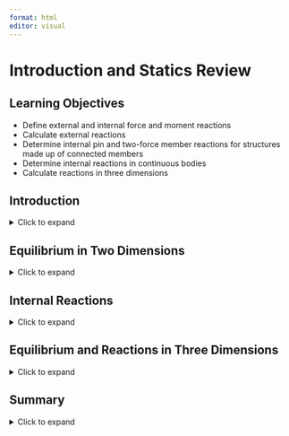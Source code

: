 ```yaml
---
format: html
editor: visual
---
```


# Introduction and Statics Review {#sec-stress}

::: {.callout-note icon="false"}
## Learning Objectives

-   Define external and internal force and moment reactions
-   Calculate external reactions
-   Determine internal pin and two-force member reactions for structures made up of connected members
-   Determine internal reactions in continuous bodies
-   Calculate reactions in three dimensions
:::

## Introduction {.unnumbered}

<details>

<summary>Click to expand</summary>

Like in Statics, all bodies and structures discussed in this text will be assumed to be in static equilibrium. Unlike Statics, which assumed that all bodies were rigid, bodies in this text are deformable. In order to determine how an applied loading situation affects any given body or structure, and potentially causes it to deform, we must start by applying statics to establish the distribution of forces and moments within the body. This will be the first step of many problems. This chapter will present a review of those aspects of statics concepts that will be prevalent throughout this course.

External forces and moments are the forces and moments that act on the boundaries of a system. They are the loads that are applied arbitrarily (weight, wind, pressure, etc.), as well as the reactions they induce in the supporting elements (pins, rollers, welds, etc.). In the case of external reactions, the word "reaction" refers to the forces and/or moments exerted by the supports on the body in reaction to the other loading in order to keep the body in equilibrium.

Finding the external reactions will be the first step of many of the types of problems that will be covered in this text. This process will entail first drawing a free body diagram (FBD) of the body, or a sketch of the body freed from its supports, which shows the applied and reaction forces and moments. The reactions that correspond to the most common supports are illustrated below in Table 1.1.

+----------------------------------------------------------+-------------------------------------------------------------------------------------------------------------------------------------------------+-----------------------------------------------------------------+
| Support                                                  | Reactions                                                                                                                                       | Free body diagram                                               |
+==========================================================+=================================================================================================================================================+=================================================================+
| Pin                                                      | Force acting in an unknown direction. Since the direction is unknown, show as x and y components on the FBD                                     | ![](images/CH1%20PNGs/table%201.1%20part%201.png){width="9000"} |
+----------------------------------------------------------+-------------------------------------------------------------------------------------------------------------------------------------------------+-----------------------------------------------------------------+
| Normal supports                                          | Force in the direction normal to the support. Since the direction is known (normal to the support), show as total force in the known direction. | ![](images/CH1%20PNGs/table%201.1%20part%202.png){width="9000"} |
|                                                          |                                                                                                                                                 |                                                                 |
| (including rollers, rockers, and smooth contact surface) |                                                                                                                                                 |                                                                 |
+----------------------------------------------------------+-------------------------------------------------------------------------------------------------------------------------------------------------+-----------------------------------------------------------------+
| Cables                                                   | Force in the direction of the cable. Should always be drawn in tension.                                                                         | ![](images/CH1%20PNGs/table%201.1%20part%203.png){width="9000"} |
+----------------------------------------------------------+-------------------------------------------------------------------------------------------------------------------------------------------------+-----------------------------------------------------------------+
| Fixed support                                            | Force in an unknown direction (so draw x and y components of force) as well as reaction couple moment                                           | ![](images/CH1%20PNGs/table%201.1%20part%204.png){width="9000"} |
+----------------------------------------------------------+-------------------------------------------------------------------------------------------------------------------------------------------------+-----------------------------------------------------------------+

: Table 1.1: Free body diagrams for common supports.

Notice that while pins and fixed supports react with a force in a specific direction, both the magnitude and direction of the force are unknown until equilibrium equations are applied to solve for them. Instead of expressing the components of the unknown F in terms of the unknown θ, the reactions are normally shown as the components F~x~ and F~y~. Once they are found, the overall magnitude of the force in the pin and its direction can be calculated $\left(F=\sqrt{F_x^2+F_y^2}, \tan \theta_x=\frac{F_y}{F_x}\right)$.

</details>

## Equilibrium in Two Dimensions

<details>

<summary>Click to expand</summary>

Once the FBD is drawn, the next step is to apply the equilibrium equations. In two dimensions (x-y plane), these are:

$$
\sum F_x=0 \quad \sum F_y=0 \quad \sum M_{\text {any point }}=0
$$

Since there are three equations, a statically determinate problem should have no more than 3 unknowns.

Example 1.1 illustrates the process of finding external reactions.

::: {#example-1.1 .callout-note collapse="true"}
## Example 1.1

A 3 ft beam is supported by a pin connection at the wall at point A and a cable at point C as shown. A load is applied 2 ft away from point A. Find the force in pin A as well as the tensile force in the cable.

![](images/CH1%20PNGs/example%201.1%20part%201.png){fig-align="center" width="264"}

**Step 1: Draw the FBD**

Note that a guess needs to be made for the positive or negative sense of A~x~ and A~y~, but the tensile force from a cable should always be shown to pull away from the body. The correct sense of A~x~ and A~y~ will be determined by obtaining positive or negative answers for the values. A positive answer means the direction was correctly assumed and a negative answer means the force should be in the opposite direction.

![](images/CH1%20PNGs/example%201.1%20part%202.png){fig-align="center" width="254"}

**Step 2: Apply equilibrium equations**

Starting with the moment about A will eliminate two unknowns from the equation so that tensile force T can be solved for. Then substitute the result from T into the other two equations to find A~x~ and A~y~.

$$
\begin{aligned}
& \sum M_A=T \sin (30) * 3 ft-1200\text{ lbs }(2 ft)=0 \rightarrow T=1600 \text{ lbs} \\
& \sum F_x=-A_x-T \cos (30)=0 \rightarrow-1384.6 \text{ lbs} \\
& \sum F_y=A_y+T \sin (30)-1200 \text{ lbs}=0 \rightarrow 400 \text{ lbs}
\end{aligned}
$$

Since a negative answer was obtained for A~x~, that force actually acts in the positive x direction.

The total force in pin A is then $F_A=\sqrt{A_x^2+A_y^2}=1441 \text{ lbs}$

**Answer: T = 1600 lbs, FA = 1441 lbs**
:::

### Two Force Members

One special type of pin connection for which the direction of the reaction force is known is one in which the pin is connected to a **two-force member**. Contrary to the name, a two-force member is not necessarily a member on which only two forces are applied, but rather it is a member on which forces are applied at only two locations. A two-force member can be any shape, as is demonstrated in Figure 1.1. One easy way to recognize a two-force member is to note the presence of only two connection points (such as two pins) but no other locations at which a force or moment couple is applied. Once a member is recognized to be a two-force member, it can be concluded that the resultant force at both connection points will be equal in magnitude (so F~A~ = F~B~ in Figure 1.1) and opposite in direction and follow a line of action that goes through the connections. For a straight member, it can also be concluded that the force within the two-force member (internal reaction as will be discussed in Section 1.1) is equal to the reaction force in the pin.

![Figure 1.1: Illustrations of two force members showing the line of action of the reaction force passing through the joints. Note that F~A~ = F~B~.](images/CH1%20PNGs/figure%201.1.png){fig-align="center" width="642"}

The presence and recognition of two force members can make some otherwise statically indeterminate problems become statically determinate. This is demonstrated in Example 1.2 below.

::: {#example-1.2 .callout-note collapse="true" icon="false"}
## Example 1.2

Determine the force in pin C and in pin A.

![](images/CH1%20PNGs/example%201.2%20part%201.png){fig-align="center" width="443"}

**Step 1: Draw the FBD**

![](images/CH1%20PNGs/example%201.2%20part%202.png){fig-align="center" width="490"}

Based on this FBD, it appears that there are 4 unknowns and therefore not solvable by just 3 equilibrium equations. However, recognizing that bar AB is a two-force member (since there is a pin at A and a pin at B but no other forces acting on that bar), it can be taken as known that the line of action of the reaction force at A goes through points A and B. Thus, the FBD can be redrawn with just 3 unknowns:

![](images/CH1%20PNGs/example%201.2%20part%203.png){fig-align="center" width="464"}

**Step 2: Apply equilibrium equations**

$$
\begin{aligned}
\text{(1)}& \sum M_C=-F_A \cos \left(60^{\circ}\right) \times(3 m) \sin \left(60^{\circ}\right)+F_A \sin \left(60^{\circ}\right) \times\left(4 m+3 m\left(\cos \left(60^{\circ}\right)\right)-2000 \times 2 m=0\right. \\
\text{(2)}& \sum F_x=F_A \cos \left(60^{\circ}\right)+C_x=0 \\
\text{(3)}& \sum F_y=F_A \sin \left(60^{\circ}\right)-2000+C_y=0
\end{aligned}
$$

Solving (1) for F~A~ yields F~A~ = 1154.7 N

Subbing this result into (1) and (2) yields C~x~ = -577.4 N and C~y~ = 1000 N

$$
F_C=\sqrt{C_x^2+C_y^2}=1154.7 \mathrm{~N}
$$

**Answer: F~A~ = 1155 N and F~C~ = 1155 N**
:::

</details>

## Internal Reactions

<details>

<summary>Click to expand</summary>

Internal reactions can refer to forces and moments at connection points between members (such as a pin connecting multiple members of a frame, machine, or truss), as well as to reactions at any point in a continuous body (for example a point in the middle of a beam). These reactions are the forces and/or moments necessary to hold a structure or a body together and are ultimately the aspect of loading that is needed to determine if and how a body will deform or even break.

### Internal reactions at a connection with two force members

Pins that connect members can be represented on an FBD in the same way as pins that connect the structure to external supports. That is, the reaction would be drawn as the two components of the overall force. However, the connected members would be considered as separate bodies, as if the connecting pin were pulled out and the members separated. The pin reactions would then be drawn on the FBD for each separated member. Since the pin would exert equal and opposite forces on the connected members, one needs to be careful to show the reaction forces in opposite directions on the FBD's of those members. All three equilibrium equations can be applied separately to each member so one could theoretically solve for 3 times the number of unknowns as separate FBD's drawn.

However, just as was discussed above, when one of the connected members is a two-force member, the reaction at the pin will be known to follow a line of action that goes through the points of application of the forces on the two-force member. Example 1.3 demonstrates these concepts.

::: {#example-1.3 .callout-note collapse="true" icon="false"}
## Example 1.3

A plant hanger is secured to a wall with a pin and additionally supported by a brace that is pin connected to the hanger at B and to the wall at C. Determine the external reactions at A and C as well as the reaction in the internal pin B.

![](images/CH1%20PNGs/example%201.3%20part%201.png){fig-align="center" width="315"}

If we do not notice that BC is a two-force member, we would approach the problem by separating the brace from the hanger and drawing an FBD of each part separately. Notice that B~x~ and B~y~ are drawn in opposite directions in the two different diagrams since the pin will exert an equal and opposite force on each bar.

![](images/CH1%20PNGs/example%201.3%20part%202.png){fig-align="center" width="563"}

There are now 6 unknowns and 6 equilibrium equations (3 equations per body) available to use per bar, so the problem is technically solvable. However, since BC is a two force member (there is a pin force at B and a pin force at C but no other forces at any other point on the bar), it can be taken as known that the reaction force at B follows a line of action that goes through B and C. We can also conclude that the force in pin C is equal to the force in pin B. The FBD of bar AB can be redrawn:

![](images/CH1%20PNGs/example%201.3%20part%203.png){fig-align="center" width="306"}

With the components B~x~ and B~y~ replaced with the resultant force F~B~ with known direction, the number of unknowns on bar AB is reduced to 3. These unknowns can be solved for using the equilibrium equations:

$$
\begin{aligned}
\text{(1)} & \sum M_A=F_B\left(\frac{4}{5}\right) 3 f t-50 l b(7 f t)=0 \\
\text{(2)} & \sum F_x=-A_x+F_B\left(\frac{3}{5}\right)=0 \\
\text{(3)} & \sum F_y=A_y+F_B\left(\frac{4}{5}\right)-50 l b=0
\end{aligned}
$$

Solving the equations (1)-(3) yields F~B~ = 145.8 lb, A~x~ = 87.5 lb, and A~y~ = -66.7 lb. Therefore, the pin force in pin B is 145.8 lb and the pin force in A is $\mathrm{A}=\sqrt{A_x^2+A_y^2}=110 \text{ lb}$. Since BC is a two-force member, F~C~ = F~B~.

**Answer: F~A~ = 110 lb, F~B~ = F~C~ = 146.8 lb**
:::

### Internal reactions in truss structures

Truss structures are made up of only two force members. The two main methods of determining internal reactions in planar (2D) truss structures are Method of Joints and Method of Sections. In using Method of Joints, an FBD is drawn of the connecting pins (joints) within the truss. Since all the members connected at any given pin will be two-force members, the reactions can be drawn in known directions. However, since the forces all pass through the same point on the body, the moment equilibrium equation is not useful, so only the forces equilibrium equations can be used for each joint. This means that only two unknowns can be solved for at each joint. This method is most useful when the forces of all the truss members are sought or if the only forces sought are attached to a joint with only two members.

To use Method of Sections, a cut is made through the truss structure and analysis is based on the FBD of the intact part of the structure that is to the left of the cut or the intact part of the structure to the right of the cut. The FBD of either given side will show the applied forces and the reaction forces from the members that were cut through. These reactions will be equal in magnitude but opposite in direction between the two sides of the cut. The side to examine is usually based on which one will not require having to find external reactions (if there is a free end to the truss) and/or which one is least complicated to deal with in terms of geometry or applied loads. All three equilibrium equations can generally be effectively applied with Method of Sections, so three unknowns can be solved for with any given cut.

Example 1.4 demonstrates the use of both Method of Joints and Method of Sections to solve for forces in truss members.

::: {#example-1.4 .callout-note collapse="true" icon="false"}
## Example 1.4

Determine the forces in members ED and EF. Let P~1~ = 8 kN and P~2~ = 12 kN.

![](images/CH1%20PNGs/example%201.4%20part%201.png){fig-align="center"}

Considering Joint E, it can be seen that since there are 4 members attached to the joint, there would be 4 unknown forces to account for. Therefore, starting with Method of Joints at E would not work. However, looking at joint D, there are only two unknowns, with one of them being member ED, so that would be a useful place to start.

**FBD Joint D**

Note: The triangle ECD is a right triangle, so the sin and cos of the angle at corner D can be expressed in terms of the ratios of the sides. If the angle at D is θ, then cos(θ)= $\frac{1}{\sqrt{5}}$ and sin(θ)= $\frac{2}{\sqrt{5}}$ where $\sqrt{5}$ is the hypotenuse of the triangle.

$$
\begin{aligned}
\text{(1)} & \sum F_x=-F_{C D}-F_{D E}\left(\frac{1}{\sqrt{5}}\right)=0 \\
\text{(2)} & \sum F_y=F_{D E}\left(\frac{2}{\sqrt{5}}\right)-12 k N=0
\end{aligned}
$$

![](images/CH1%20PNGs/example%201.4%20part%202.png){fig-align="center" width="222"}

Solving (1) and (2) gives F~DE~ = 13.42 kN (tensile) and F~DC~ = -6 kN.

Since the force is shown to be tensile in the FBD (the force is pointed away from the joint), the negative answer indicates the force is actually compressive.

Even with knowing F~DE~, joint E would have three unknown forces. Joint C only has two unknown forces, so we can draw that joint next. Note that we previously determined F~CD~ = 6 kN in compression, so we will draw that force in compression at joint C. Forces F~BC~ and F~CE~ are unknown and may be drawn in either direction. For this example they've been drawn in tension.

![](images/CH1%20PNGs/example%201.4%20part%203.png){fig-align="center" width="513"}

$$
\begin{aligned}
&\sum F_x=-F_{B C}-6=0 \rightarrow F_{B C}=-6 k N\\
&\sum F_y=F_{C E}=0
\end{aligned}
$$

Then at joint E:

![](images/CH1%20PNGs/example%201.4%20part%204.png){fig-align="center" width="465"}

$$
\begin{aligned}
&\sum F_y=-13.42\left(\frac{2}{\sqrt{5}}\right)-F_{B E}\left(\frac{2}{\sqrt{8}}\right)=0 \rightarrow F_{B C}=-16.98 k N\\
&\sum F_x=13.42\left(\frac{1}{\sqrt{5}}\right)--16.98\left(\frac{2}{\sqrt{8}}\right)-F_{E F}=0 \rightarrow F_{E F}=18 \mathrm{kN}
\end{aligned}
$$

**Answer: FDC = 6 kN (Compressive), FEF = 18 kN (Tensile)**

While Method of Joints can be used here, it is inefficient. We needed to draw and analyze free body diagrams of joints D, C, and E and keep track of the forces at these joints as well as whether each force was in tension or compression.

Method of Sections may be used as an alternative to find force FEF. To apply Method of Sections for this problem, a cut will be made through the truss that passes vertically through members EF, BE, and BC. Once that cut is made, a choice needs to be made to draw an FBD for the intact part of the truss to the left of the cut (everything to the left of BF in this case) or the intact part of the truss to the right of the cut (everything to the right of EC in this case). Either way, the external forces on the side would need to be shown on the FBD as well as the force of each member that was cut through. This is illustrated below. Notice that the forces are drawn in opposite directions on the different sides of the cut.

![](images/CH1%20PNGs/example%201.4%20part%205.png){fig-align="center"}

Looking at the FBD of the two cut sections, the right side section would be easiest to work with since there are no external reactions on that side. If the left side section were picked, the reactions at A and G would first need to be determined (note that FGF = Gx). All three equilibrium equations can be used with the Method of Sections. In this particular case in which only EEF is left to solve for, only the moment about B is needed to solve since the other two unknown forces both pass through B.

$$
\sum M_B=-P_2(3 m)+F_{E F}(2 m)=0 \rightarrow F_{E F}=18 \text{ kN}
$$

Once again, the forces are drawn on the FBD in the tensile direction, so the negative answer indicates a compressive force.

**Answer: FDC = 6 kN (Compressive), FEF = 18 kN (Tensile)**
:::

### Internal reactions in continuous bodies

Internal reactions also exist within a body or structure. These reactions are necessary to hold the body together and will vary from point to point in a body depending on the distribution of external loading. As shown in Figure 1.2, the reactions at any given point can be examined by making a cut at the point of interest in the body. One can think of any point within a body as acting as a fixed support for the rest of the body. That is, every point must potentially exert a force parallel to the cross section where the cut is made which is the shear force V, a force perpendicular to the cross section where the cut is made which is the normal force N, and a reaction moment where the cut is made which is the bending moment M. Moreover, as was discussed for internal pin reactions and the cut made for Method of Sections for trusses, the reactions at a cut will be equal and opposite on the two sides of the cut.

![](images/CH1%20PNGs/figure%201.2.png){fig-align="center" width="483"}

To determine the reactions, the FBD of the part of the beam to the left of the cut can be drawn and used, or the part of the beam to the right of the cut can be drawn and used. As was discussed with Method of Sections for trusses, the choice of which side of the cut to examine is based primarily on which side appears easiest and most efficient to analyze. Once the FBD of the cut section is drawn, the three equilibrium equations can be applied to determine the internal reactions. The determination of shear and bending moments in beams will be reviewed in more detail in Chapter 8. The focus of Example 1.5 is on the determination of the normal force, as this will be important in Chapters 2 and 3.

::: {#example-1.5 .callout-note collapse="true" icon="false"}
## Example 1.5

Two solid bars make up the axial assembly loaded as shown. Determine the normal force in each bar. State whether the force is tensile or compressive.

![](images/CH1%20PNGs/example%201.5%20part%201.png){fig-align="center" width="400"}

Though the assembly is not a beam, determining the internal reactions will work in the same way. In this particular case, all the forces are in the normal direction (no shear force) and due to the central placement of the 60 kN force and the symmetry of the 125 kN forces, there will be also be no bending moment. Consequently, only the normal reaction force will be drawn on the FBDs.

You may recall from shear and moment analysis of beams, a cut is made whenever there is a loading change. In this example, there is a loading change at B, so there will be two sections of the assembly with distinct normal reactions.

Making the cut in section AB and drawing the FBD allows us to determine the normal force in section AB. Note that drawing the left section of the cut for the FBD results in avoiding needing to know the external reactions at wall C.

![](images/CH1%20PNGs/example%201.5%20part%202.png){fig-align="center"}

$$
\sum F_x=-60 k N+N_{A B}=0 \rightarrow N_{A B}=60 \text{ kN}
$$

Making the cut in section BC and drawing the FBD allows us to determine the normal force in section BC. Once again, drawing the left section of the cut for the FBD results in avoiding needing to know the external reactions at wall C.

![](images/CH1%20PNGs/example%201.5%20part%203.png){fig-align="center" width="342"}

$$
\sum F_x=-60 k N+250 k N+N_{B C}=0 \rightarrow N_{B C}=-190 \text{ kN}
$$

For both AB and BC, the internal normal force was assumed tensile in the FBD and equilibrium equation. In the case of NAB, the positive answer confirms that it is tensile. In the case of NBC, the negative answer reveals that it is compressive.

![](images/CH1%20PNGs/example%201.5%20part%204.png){fig-align="center" width="417"}

**Answer: NAB = 60 kN (T), NBC = 190 kN (C)**
:::

</details>

## Equilibrium and Reactions in Three Dimensions

<details>

<summary>Click to expand</summary>

Because real life structures will be subject to forces and moments in all directions, we will also see problems in which it will be necessary to consider 3 dimensional forces and 3 dimensional moments.

For 3D systems, there are 6 total scalar equilibrium equations:

$$
\begin{array}{ll}
\sum F_x=0 & \sum M_x=0 \\
\sum F_y=0 & \sum M_y=0 \\
\sum F_z=0 & \sum M_z=0
\end{array}
$$

Note that the moment vector describes the axis around which the body tends to rotate. Each individual component represents the tendency of the body to rotate around the specified axis. In 3D, there are three internal forces and three internal moments (Figure 1.3). There is one normal force (N~x~) perpendicular to the cross-section and two shear forces (V~y~ and V~z~) parallel to the cross-section. There are two bending moments (M~y~ and M~z~) which act around the axes parallel to the cross-section and one torsional moment (T~x~) which acts around the axis perpendicular to the cross-section. We will study each of these loads in detail over the next few chapters.

![Figure 1.3: In 3D there are three internal forces (normal force N~x~ and two shear forces V~y~ and V~z~) and three internal moments (torsional moment T~x~ and two bending moments M~y~ and M~z~)](images/CH1%20PNGs/figure%201.3.png){fig-align="center" width="510"}

Note that the choice of coordinate system here is arbitrary. Loads are defined as normal, shear, bending, or torsion based on how they act relative to the cross-section. For example, the normal force may act in the y-direction depending on how the cross-section is cut, and the torsional moment would then act around the y-axis.

While summing the reaction forces in 3D is a straight-forward process of adding forces in each direction, summing moments in 3D can prove to be more complicated. To sum moments, there are generally two options. One option is to use the cross product to calculate moments: $M=r \times F$

In the cross-product equation, **r** is the position vector from the point the moment is about to any point on the line of action of the force. Using the cross product to calculate moment will result in a vector expression for the moment equation that gives all three components at one time with the correct signs to indicate clockwise (negative) or counterclockwise (positive) rotation.

The second option to calculate moments is to perform scalar calculations in which the sum of the moments about the x, y, and z axis is calculated individually. To use this option, it might be helpful to recall:

1.  The general scalar equation for moment is M = F\*d, where d is the perpendicular distance from the axis of rotation at the point the moment is being taken about to anywhere on the line of action of the force. One can also use M = F r sin α where r is the distance from the point to any point on the force and α is the angle between the position vector **r** (that corresponds to the magnitude r used) and the force vector.

2.  Forces do not cause moments about points they go through or axes they act through.

3.  Forces do not cause moments about axes they are parallel to (i.e., F~x~ wouldn't cause a moment around an x-axis no matter where the point is).

4.  When taking the moment about a point, the origin of the coordinate axes should be moved to that point for the purpose of determining the distance between the axis and the force.

Given all the reminders above, one can apply the following equations:

$\sum M_x= \pm F_y * z \pm F_z * y$ where z and y are the respective distances from the x-axis at the point in question to F~y~ and F~z~ components of the force respectively.

$\sum M_y= \pm F_x * z \pm F_z * x$ where z and x are the respective distances from the y-axis at the point in question to F~x~ and F~z~ components of the force respectively.

$\sum M_z= \pm F_x * y \pm F_y * x$ where y and x are the respective distances from the z-axis at the point in question to the F~x~ and F~y~ components of the force respectively.

The ± is decided based on the right-hand rule (see text below for guidance) or visual inspection. When using visual inspection, the direction of rotation is judged by looking from the positive end of the axis towards the negative end. A counterclockwise rotation is considered to be positive and a clockwise rotation is considered to be negative.

To apply the right-hand rule:

1.  Orient your right hand so that the fingers are aligned with the moment arm with the palm at the point and the fingertips extending towards the force. The moment arm is the axis along which the perpendicular distance to the axis would be determined. For example, if finding M~x~ due to F~y~, the moment arm is in the z direction.

2.  The thumb is aligned with the axis of rotation (axis around which the moment is being calculated).

3.  Curl your fingers in the direction of the force. If your thumb must be pointed in the positive axis direction to perform this action, the moment is counterclockwise. If your thumb must be pointed in the negative axis direction, the moment is clockwise. Typical convention designates counterclockwise rotation to be positive and clockwise to be negative.

These concepts are further reviewed in Example 1.6.

::: {#example-1.6 .callout-note collapse="true" icon="false"}
## Example 1.6

Determine the internal reactions at point P, located at the center of the cross-section of the rectangular bar and 1.75 ft from the fixed support, if **F** = -150 **i** - 225 **j** + Fz = 300 **k** lb.

![](images/CH1%20PNGs/example%201.6%20part%201.png){fig-align="center" width="484"}

To determine the internal reactions at P, a cut is made at P that is parallel to the cross section. Since the left side of the cut would include the wall but the right side of the cut would be free with no external reactions to determine, the right side section will be used.

![](images/CH1%20PNGs/example%201.6%20part%202.png){fig-align="center" width="388"}

The force reactions at P will just be equal (but opposite in direction) to the force shown since there is only one. The moment reactions can be found by taking the moments about point P.

The moment about the x axis at point P is:

$$
\sum M_{Px} = \pm F_yz \pm F_zy = 0 = -[(225 \text{ lb})(3 \text{ in})(\frac{1 \text{ ft}}{12 \text{ in}})]+[(300 \text{ lb})(2 \text{ in})(\frac{1 \text{ ft}}{12 \text{ in}})]+M_{px} -6.25 \text{ lb ft}
$$

The moment about the y axis at point P is:

$$
\sum M_{Py} = \pm F_xz \pm F_zx = 0 = -[(150 \text{ lb})(3 \text{ in})(\frac{1 \text{ ft}}{12 \text{ in}})]-[(300 \text{ lb})(1.25 \text{ ft})]+M_{py} -347.5 \text{ lb ft}
$$

The moment about the z axis at point P is:

$$
\sum M_{Pz} = \pm F_xy \pm F_yx = 0 = [(150 \text{ lb})(2 \text{ in})(\frac{1 \text{ ft}}{12 \text{ in}})]-[(225 \text{ lb})(1.25 \text{ ft})]+M_{pz} -2.5 \text{ lb ft}
$$

The sign on the individual multiplicative terms in each equation are determined by right hand rule or visualization.

**Answer:**

P~x~ = 150 lb

P~y~ = 225 lb

P~z~ = 300 lb

M~Px~ = 6.25 lb ft

M~Py~ = 348 lb ft

M~Pz~ = 2.5 lb ft
:::

</details>

## Summary {.unnumbered}

<details>

<summary>Click to expand</summary>

::: {.callout-note icon="false"}
## Key takeaways

Bodies in this text are in static equilibrium and subjected to external forces and moments. Reaction forces and moments at supports can be determined in 2D and 3D through equilibrium equations, just like in Statics.

Unlike Statics, bodies in this course are deformable. We must also determine internal loads. These can be found by cutting a cross-section at the point of interest and again applying equilibrium equations.

In 2D there are two internal forces and one internal moment:

-   Normal force (N) perpendicular to the cross-section

-   Shear force (V) parallel to the cross-section

-   Bending moment (M)

In 3D there are three internal forces and three internal moments:

-   Normal force (N) perpendicular to the cross-section

-   Two shear forces (V) parallel to the cross-section

-   Torsional moment (T) acting around the axis perpendicular to the cross-section

-   Two bending moments (M) acting around the axes parallel to the cross-section

The effects of these internal loads on deformable bodies is the focus of this text.
:::

::: {.callout-note icon="false"}
## Key equations

Static equilibrium:

$$
\begin{array}{ll}
\sum F_x=0 & \sum M_x=0 \\
\sum F_y=0 & \sum M_y=0 \\
\sum F_z=0 & \sum M_z=0
\end{array}
$$
:::

</details>
